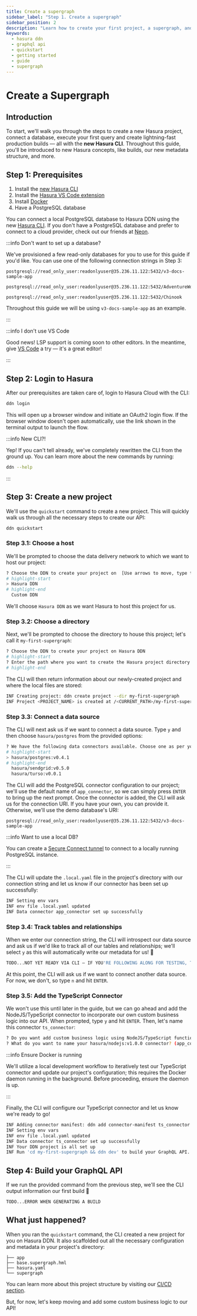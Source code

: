 ```yaml
---
title: Create a supergraph
sidebar_label: "Step 1. Create a supergraph"
sidebar_position: 2
description: "Learn how to create your first project, a supergraph, and see your APIs come to life with Hasura."
keywords:
  - hasura ddn
  - graphql api
  - quickstart
  - getting started
  - guide
  - supergraph
---
```


# Create a Supergraph

## Introduction

To start, we'll walk you through the steps to create a new Hasura project, connect a database, execute your first query
and create lightning-fast production builds — all with the **new Hasura CLI**. Throughout this guide, you'll be
introduced to new Hasura concepts, like builds, our new metadata structure, and more.

## Step 1: Prerequisites

1. Install the [new Hasura CLI](/cli/installation.mdx)
2. Install the [Hasura VS Code extension](https://marketplace.visualstudio.com/items?itemName=HasuraHQ.hasura)
3. Install [Docker](https://docs.docker.com/get-docker/)
4. Have a PostgreSQL database

You can connect a local PostgreSQL database to Hasura DDN using the new [Hasura CLI](/cli/overview.mdx). If you don't
have a PostgreSQL database and prefer to connect to a cloud provider, check out our friends at
[Neon](https://neon.tech).

:::info Don't want to set up a database?

We've provisioned a few read-only databases for you to use for this guide if you'd like. You can use one of the
following connection strings in Step 3:

```text
postgresql://read_only_user:readonlyuser@35.236.11.122:5432/v3-docs-sample-app
```

```text
postgresql://read_only_user:readonlyuser@35.236.11.122:5432/AdventureWorks
```

```text
postgresql://read_only_user:readonlyuser@35.236.11.122:5432/Chinook
```

Throughout this guide we will be using `v3-docs-sample-app` as an example.

:::

:::info I don't use VS Code

Good news! LSP support is coming soon to other editors. In the meantime, give
[VS Code](https://code.visualstudio.com/download) a try — it's a great editor!

:::

## Step 2: Login to Hasura

After our prerequisites are taken care of, login to Hasura Cloud with the CLI:

```bash
ddn login
```

This will open up a browser window and initiate an OAuth2 login flow. If the browser window doesn't open automatically,
use the link shown in the terminal output to launch the flow.

:::info New CLI?!

Yep! If you can't tell already, we've completely rewritten the CLI from the ground up. You can learn more about the new
commands by running:

```bash
ddn --help
```

:::

## Step 3: Create a new project

We'll use the `quickstart` command to create a new project. This will quickly walk us through all the necessary steps to
create our API:

```bash
ddn quickstart
```

### Step 3.1: Choose a host

We'll be prompted to choose the data delivery network to which we want to host our project:

```bash
? Choose the DDN to create your project on  [Use arrows to move, type to filter]
# highlight-start
> Hasura DDN
# highlight-end
  Custom DDN
```

We'll choose `Hasura DDN` as we want Hasura to host this project for us.

### Step 3.2: Choose a directory

Next, we'll be prompted to choose the directory to house this project; let's call it `my-first-supergraph`:

```bash
? Choose the DDN to create your project on Hasura DDN
# highlight-start
? Enter the path where you want to create the Hasura project directory (./) my-first-supergraph
# highlight-end
```

The CLI will then return information about our newly-created project and where the local files are stored:

```bash
INF Creating project: ddn create project --dir my-first-supergraph
INF Project <PROJECT_NAME> is created at /<CURRENT_PATH>/my-first-supergraph
```

### Step 3.3: Connect a data source

The CLI will next ask us if we want to connect a data source. Type `y` and then choose `hasura/postgres` from the
provided options:

```bash
? We have the following data connectors available. Choose one as per your data source:  [Use arrows to move, type to filter]
# highlight-start
> hasura/postgres:v0.4.1
# highlight-end
  hasura/sendgrid:v0.5.0
  hasura/turso:v0.0.1
```

The CLI will add the PostgreSQL connector configuration to our project; we'll use the default name of `app_connector`,
so we can simply press `ENTER` to bring up the next prompt. Once the connector is added, the CLI will ask us for the
connection URI. If you have your own, you can provide it. Otherwise, we'll use the demo database's URI:

```
postgresql://read_only_user:readonlyuser@35.236.11.122:5432/v3-docs-sample-app
```

:::info Want to use a local DB?

You can create a [Secure Connect tunnel](/ci-cd/tunnels.mdx) to connect to a locally running PostgreSQL instance.

:::

The CLI will update the `.local.yaml` file in the project's directory with our connection string and let us know if our
connector has been set up successfully:

```bash
INF Setting env vars
INF env file .local.yaml updated
INF Data connector app_connector set up successfully
```

### Step 3.4: Track tables and relationships

When we enter our connection string, the CLI will introspect our data source and ask us if we'd like to track all of our
tables and relationships; we'll select `y` as this will automatically write our metadata for us! 🎉

```bash
TODO...NOT YET READY VIA CLI — IF YOU'RE FOLLOWING ALONG FOR TESTING, TRACK THINGS VIA THE VS CODE EXTENSION
```

At this point, the CLI will ask us if we want to connect another data source. For now, we don't, so type `n` and hit
`ENTER`.

### Step 3.5: Add the TypeScript Connector

We won't use this until later in the guide, but we can go ahead and add the NodeJS/TypeScript connector to incorporate
our own custom business logic into our API. When prompted, type `y` and hit `ENTER`. Then, let's name this connector
`ts_connector`:

```bash
? Do you want add custom business logic using NodeJS/TypeScript functions? y
? What do you want to name your hasura/nodejs:v1.0.0 connector? (app_connector) ts_connector
```

:::info Ensure Docker is running

We'll utilize a local development workflow to iteratively test our TypeScript connector and update our project's
configuration; this requires the Docker daemon running in the background. Before proceeding, ensure the daemon is up.

:::

Finally, the CLI will configure our TypeScript connector and let us know we're ready to go!

```bash
INF Adding connector manifest: ddn add connector-manifest ts_connector --type local --hub hasura/nodejs:v1.0.0 --subgraph app
INF Setting env vars
INF env file .local.yaml updated
INF Data connector ts_connector set up successfully
INF Your DDN project is all set up
INF Run 'cd my-first-supergraph && ddn dev' to build your GraphQL API.
```

## Step 4: Build your GraphQL API

If we run the provided command from the previous step, we'll see the CLI output information our first build 🎉

```bash
TODO...ERROR WHEN GENERATING A BUILD
```

## What just happened?

When you ran the `quickstart` command, the CLI created a new project for you on Hasura DDN. It also scaffolded out all
the necessary configuration and metadata in your project's directory:

```text
├── app
├── base.supergraph.hml
├── hasura.yaml
└── supergraph
```

You can learn more about this project structure by visiting our [CI/CD section](/ci-cd/overview.mdx).

But, for now, let's keep moving and add some custom business logic to our API!
